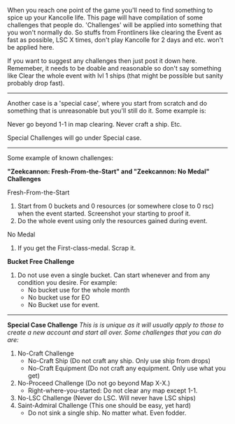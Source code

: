 When you reach one point of the game you'll need to find something to spice up your Kancolle life. This page will have compilation of some challenges that people do. 'Challenges' will be applied into something that you won't normally do. So stuffs from Frontliners like clearing the Event as fast as possible, LSC X times, don't play Kancolle for 2 days and etc. won't be applied here.

If you want to suggest any challenges then just post it down here. Rememeber, it needs to be doable and reasonable so don't say something like Clear the whole event with lvl 1 ships (that might be possible but sanity probably drop fast).

----

Another case is a 'special case', where you start from scratch and do something that is unreasonable but you'll still do it. Some example is:

Never go beyond 1-1 in map clearing. Never craft a ship. Etc.

Special Challenges will go under Special case.

----

Some example of known challenges:

'''"Zeekcannon: Fresh-From-the-Start" and "Zeekcannon: No Medal" Challenges'''

Fresh-From-the-Start 
#Start from 0 buckets and 0 resources (or somewhere close to 0 rsc) when the event started. Screenshot your starting to proof it.
#Do the whole event using only the resources gained during event.

No Medal
#If you get the First-class-medal. Scrap it.

'''Bucket Free Challenge'''
#Do not use even a single bucket. Can start whenever and from any condition you desire. For example:
#*No bucket use for the whole month
#*No bucket use for EO
#*No Bucket use for event.

----
'''Special Case Challenge'''
''This is is unique as it will usually apply to those to create a new account and start all over. Some challenges that you can do are:''
#No-Craft Challenge
#*No-Craft Ship (Do not craft any ship. Only use ship from drops)
#*No-Craft Equipment (Do not craft any equipment. Only use what you get)
#No-Proceed Challenge (Do not go beyond Map X-X.)
#*Right-where-you-started: Do not clear any map except 1-1.
#No-LSC Challenge (Never do LSC. Will never have LSC ships)
#Saint-Admiral Challenge (This one should be easy, yet hard)
#*Do not sink a single ship. No matter what. Even fodder.<ac_metadata title="Kantai Collection - Challenges"> </ac_metadata>
